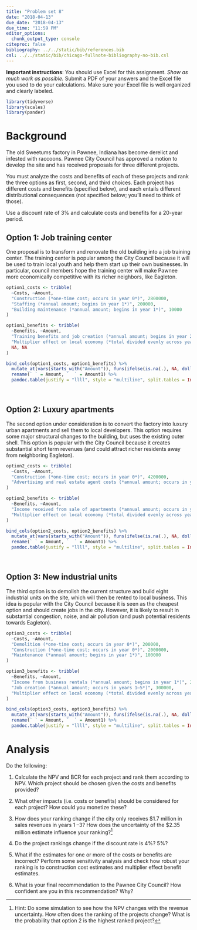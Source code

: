 ```yaml
---
title: "Problem set 8"
date: "2018-04-13"
due_date: "2018-04-13"
due_time: "11:59 PM"
editor_options: 
  chunk_output_type: console
citeproc: false
bibliography: ../../static/bib/references.bib
csl: ../../static/bib/chicago-fullnote-bibliography-no-bib.csl
---
```


**Important instructions**: You should use Excel for this assignment. *Show as much work as possible.* Submit a PDF of your answers and the Excel file you used to do your calculations. Make sure your Excel file is well organized and clearly labeled.

```r
library(tidyverse)
library(scales)
library(pander)
```

# Background

The old Sweetums factory in Pawnee, Indiana has become derelict and infested with raccoons. Pawnee City Council has approved a motion to develop the site and has received proposals for three different projects.

You must analyze the costs and benefits of each of these projects and rank the three options as first, second, and third choices. Each project has different costs and benefits (specified below), and each entails different distributional consequences (not specified below; you'll need to think of those).

Use a discount rate of 3% and calculate costs and benefits for a 20-year period.


## Option 1: Job training center

One proposal is to transform and renovate the old building into a job training center. The training center is popular among the City Council because it will be used to train local youth and help them start up their own businesses. In particular, council members hope the training center will make Pawnee more economically competitive with its richer neighbors, like Eagleton.

```r
option1_costs <- tribble(
  ~Costs, ~Amount, 
  "Construction (*one-time cost; occurs in year 0*)", 2800000,
  "Staffing (*annual amount; begins in year 1*)", 200000, 
  "Building maintenance (*annual amount; begins in year 1*)", 10000
)

option1_benefits <- tribble(
  ~Benefits, ~Amount,
  "Training benefits and job creation (*annual amount; begins in year 2*)", 250000,
  "Multiplier effect on local economy (*total divided evenly across years 2–20*)", 5200000,
  NA, NA
)

bind_cols(option1_costs, option1_benefits) %>% 
  mutate_at(vars(starts_with("Amount")), funs(ifelse(is.na(.), NA, dollar(.)))) %>% 
  rename(` ` = Amount, `  ` = Amount1) %>% 
  pandoc.table(justify = "llll", style = "multiline", split.tables = Inf, missing = "")
```

\

## Option 2: Luxury apartments

The second option under consideration is to convert the factory into luxury urban apartments and sell them to local developers. This option requires some major structural changes to the building, but uses the existing outer shell. This option is popular with the City Council because it creates substantial short term revenues (and could attract richer residents away from neighboring Eagleton).

```r
option2_costs <- tribble(
  ~Costs, ~Amount, 
  "Construction (*one-time cost; occurs in year 0*)", 4200000,
  "Advertising and real estate agent costs (*annual amount; occurs in years 0–3*)", 40000
)

option2_benefits <- tribble(
  ~Benefits, ~Amount,
  "Income received from sale of apartments (*annual amount; occurs in years 1–3*). **Note:** the exact value depends on the speed and value of sales—Pawnee economists estimate that the standard deviation for this estimate is roughly $500,000.", 2350000,
  "Multiplier effect on local economy (*total divided evenly across years 2–20*)", 1500000
)

bind_cols(option2_costs, option2_benefits) %>% 
  mutate_at(vars(starts_with("Amount")), funs(ifelse(is.na(.), NA, dollar(.)))) %>% 
  rename(` ` = Amount, `  ` = Amount1) %>% 
  pandoc.table(justify = "llll", style = "multiline", split.tables = Inf, missing = "")
```

\

## Option 3: New industrial units

The third option is to demolish the current structure and build eight industrial units on the site, which will then be rented to local business. This idea is popular with the City Council because it is seen as the cheapest option and should create jobs in the city. However, it is likely to result in substantial congestion, noise, and air pollution (and push potential residents towards Eagleton).

```r
option3_costs <- tribble(
  ~Costs, ~Amount, 
  "Demolition (*one-time cost; occurs in year 0*)", 200000,
  "Construction (*one-time cost; occurs in year 0*)", 2000000,
  "Maintenance (*annual amount; begins in year 1*)", 100000
)

option3_benefits <- tribble(
  ~Benefits, ~Amount,
  "Income from business rentals (*annual amount; begins in year 1*)", 270000,
  "Job creation (*annual amount; occurs in years 1–5*)", 300000,
  "Multiplier effect on local economy (*total divided evenly across years 2–20*)", 2200000
)

bind_cols(option3_costs, option3_benefits) %>% 
  mutate_at(vars(starts_with("Amount")), funs(ifelse(is.na(.), NA, dollar(.)))) %>% 
  rename(` ` = Amount, `  ` = Amount1) %>% 
  pandoc.table(justify = "llll", style = "multiline", split.tables = Inf, missing = "")
``` 

# Analysis

Do the following:

1. Calculate the NPV and BCR for each project and rank them according to NPV. Which project should be chosen given the costs and benefits provided?

2. What other impacts (i.e. costs or benefits) should be considered for each project? How could you monetize these?

3. How does your ranking change if the city only receives \$1.7 million in sales revenues in years 1 –3? How does the uncertainty of the \$2.35 million estimate influence your ranking?^[Hint: Do some simulation to see how the NPV changes with the revenue uncertainty. How often does the ranking of the projects change? What is the probability that option 2 is the highest ranked project?]

4. Do the project rankings change if the discount rate is 4%? 5%?

5. What if the estimates for one or more of the costs or benefits are incorrect? Perform some sensitivity analysis and check how robust your ranking is to construction cost estimates and multiplier effect benefit estimates. 

6. What is your final recommendation to the Pawnee City Council? How confident are you in this recommendation? Why?

